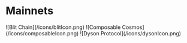 # Mainnets


<Cards>
  <Card
    image
    title="Blit Chain"
    href="./mainnet/blitchain"
  >
    ![Blit Chain](/icons/blitIcon.png)
  </Card>
  <Card
    image
    title="Composable Cosmos"
    href="./mainnet/composable-cosmos"
  >
    ![Composable Cosmos](/icons/composableIcon.png)
  </Card>  
  <Card
    image
    title="Dyson Protocol"
    href="./mainnet/dyson-protocol"
  >
    ![Dyson Protocol](/icons/dysonIcon.png)
  </Card>
</Cards>